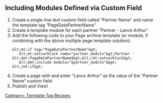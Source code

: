 [[Category: Template Tag Recipes]]

== Including Modules Defined via Custom Field ==

<ol>
<li>Create a single-line text custom field called &#8220;Partner Name&#8221; and name the template tag &#8220;PageDataPartnerName&#8221;</li>
<li>Create a template module for each partner  &#8220;Partner - Lance Arthur&#8221;</li>
<li><p>Add the following code to your Page archive template (or module, if combining with the above multiple page template solution):</p>

<pre>&lt;mt:if tag="PageDataPartnerName"&gt;
   &lt;mt:setvarblock name="partner_module"&gt;Partner - &lt;$mt:PageDataPartnerName$&gt;&lt;/mt:setvarblock&gt;
   &lt;$mt:include module="$partner_module"$&gt;
&lt;/mt:if&gt;
</pre></li>
<li><p>Create a page with and enter &#8220;Lance Arthur&#8221; as the value of the &#8220;Partner Name&#8221; custom field.</p></li>
<li>Publish and View!</li>
</ol>